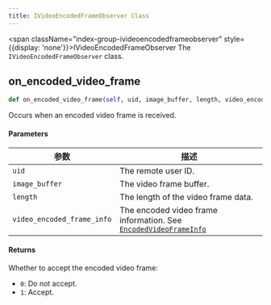 ```yaml
---
title: IVideoEncodedFrameObserver Class
---
```


<span className="index-group-ivideoencodedframeobserver" style={{display: 'none'}}>IVideoEncodedFrameObserver</span>
<span className="index-desc-ivideoencodedframeobserver">The `IVideoEncodedFrameObserver` class.</span>


<h2 className="anchor index-group-item-ivideoencodedframeobserver index-api-onencodedvideoframe" id="onencodedvideoframe">on_encoded_video_frame</h2>

```python
def on_encoded_video_frame(self, uid, image_buffer, length, video_encoded_frame_info:EncodedVideoFrameInfo)
```

<span className="index-desc-onencodedvideoframe">Occurs when an encoded video frame is received.</span>

#### Parameters

| 参数 | 描述 |
|---------------|----------------------------------------------------------------------|
| `uid` | The remote user ID.             |
| `image_buffer` | The video frame buffer.             |
| `length` | The length of the video frame data.             |
| `video_encoded_frame_info`| The encoded video frame information. See [`EncodedVideoFrameInfo`](./apidatatype#encodedvideoframeinfo)         |

#### Returns

Whether to accept the encoded video frame:

- `0`: Do not accept.
- `1`: Accept.